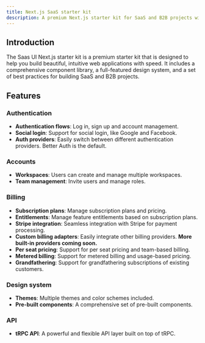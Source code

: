 ```yaml
---
title: Next.js SaaS starter kit
description: A premium Next.js starter kit for SaaS and B2B projects with a focus on design, accessibility, and development speed.
---
```


## Introduction

The Saas UI Next.js starter kit is a premium starter kit that is designed to help you build beautiful, intuitive web applications with speed.
It includes a comprehensive component library, a full-featured design system, and a set of best practices for building SaaS and B2B projects.

## Features

### Authentication

- **Authentication flows**: Log in, sign up and account management.
- **Social login**: Support for social login, like Google and Facebook.
- **Auth providers**: Easily switch between different authentication providers. Better Auth is the default.

### Accounts

- **Workspaces**: Users can create and manage multiple workspaces.
- **Team management**: Invite users and manage roles.

### Billing

- **Subscription plans**: Manage subscription plans and pricing.
- **Entitlements**: Manage feature entitlements based on subscription plans.
- **Stripe integration**: Seamless integration with Stripe for payment processing.
- **Custom billing adapters**: Easily integrate other billing providers. **More built-in providers coming soon.**
- **Per seat pricing**: Support for per seat pricing and team-based billing.
- **Metered billing**: Support for metered billing and usage-based pricing.
- **Grandfathering**: Support for grandfathering subscriptions of existing customers.

### Design system

- **Themes**: Multiple themes and color schemes included.
- **Pre-built components**: A comprehensive set of pre-built components.

### API

- **tRPC API**: A powerful and flexible API layer built on top of tRPC.
